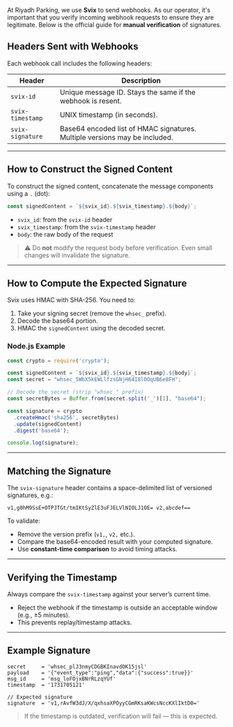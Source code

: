 At Riyadh Parking, we use **Svix** to send webhooks. As our operator, it's important that you verify incoming webhook requests to ensure they are legitimate. Below is the official guide for **manual verification** of signatures.

## Headers Sent with Webhooks

Each webhook call includes the following headers:

| Header            | Description                                                                 |
|-------------------|-----------------------------------------------------------------------------|
| `svix-id`         | Unique message ID. Stays the same if the webhook is resent.                 |
| `svix-timestamp`  | UNIX timestamp (in seconds).                                                |
| `svix-signature`  | Base64 encoded list of HMAC signatures. Multiple versions may be included.  |


---

## How to Construct the Signed Content

To construct the signed content, concatenate the message components using a `.` (dot):

```js
const signedContent = `${svix_id}.${svix_timestamp}.${body}`;
```

- `svix_id`: from the `svix-id` header
- `svix_timestamp`: from the `svix-timestamp` header
- `body`: the raw body of the request

> ⚠️ Do **not** modify the request body before verification. Even small changes will invalidate the signature.

---

## How to Compute the Expected Signature

Svix uses HMAC with SHA-256. You need to:

1. Take your signing secret (remove the `whsec_` prefix).
2. Decode the base64 portion.
3. HMAC the `signedContent` using the decoded secret.

### Node.js Example

```js
const crypto = require('crypto');

const signedContent = `${svix_id}.${svix_timestamp}.${body}`;
const secret = "whsec_5WbX5kEWLlfzsGNjH64I8lOOqUB6e8FH";

// Decode the secret (strip "whsec_" prefix)
const secretBytes = Buffer.from(secret.split('_')[1], "base64");

const signature = crypto
  .createHmac('sha256', secretBytes)
  .update(signedContent)
  .digest('base64');

console.log(signature);
```

---

## Matching the Signature

The `svix-signature` header contains a space-delimited list of versioned signatures, e.g.:

```
v1,g0hM9SsE+OTPJTGt/tmIKtSyZlE3uFJELVlNIOLJ1OE= v2,abcdef==
```

To validate:

- Remove the version prefix (`v1,`, `v2,` etc.).
- Compare the base64-encoded result with your computed signature.
- Use **constant-time comparison** to avoid timing attacks.

---

## Verifying the Timestamp

Always compare the `svix-timestamp` against your server’s current time.

- Reject the webhook if the timestamp is outside an acceptable window (e.g., ±5 minutes).
- This prevents replay/timestamp attacks.

---

## Example Signature

```text
secret     = 'whsec_plJ3nmyCDGBKInavdOK15jsl'
payload    = '{"event_type":"ping","data":{"success":true}}'
msg_id     = 'msg_loFOjxBNrRLzqYUf'
timestamp  = '1731705121'

// Expected signature
signature  = 'v1,rAvfW3dJ/X/qxhsaXPOyyCGmRKsaKWcsNccKXlIktD0='
```

> If the timestamp is outdated, verification will fail — this is expected.

